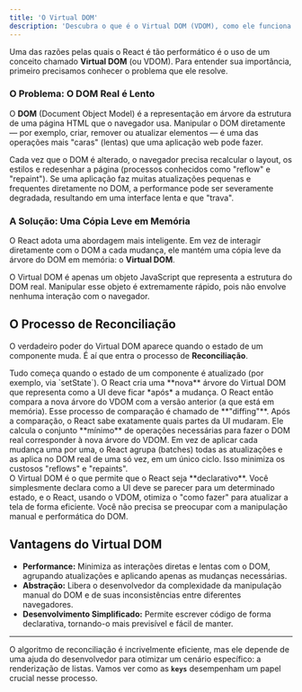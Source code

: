 ```yaml
---
title: 'O Virtual DOM'
description: 'Descubra o que é o Virtual DOM (VDOM), como ele funciona e por que é a chave para a alta performance do React.'
---
```



Uma das razões pelas quais o React é tão performático é o uso de um conceito chamado **Virtual DOM** (ou VDOM). Para entender sua importância, primeiro precisamos conhecer o problema que ele resolve.

### O Problema: O DOM Real é Lento

O **DOM** (Document Object Model) é a representação em árvore da estrutura de uma página HTML que o navegador usa. Manipular o DOM diretamente — por exemplo, criar, remover ou atualizar elementos — é uma das operações mais "caras" (lentas) que uma aplicação web pode fazer.

Cada vez que o DOM é alterado, o navegador precisa recalcular o layout, os estilos e redesenhar a página (processos conhecidos como "reflow" e "repaint"). Se uma aplicação faz muitas atualizações pequenas e frequentes diretamente no DOM, a performance pode ser severamente degradada, resultando em uma interface lenta e que "trava".

### A Solução: Uma Cópia Leve em Memória

O React adota uma abordagem mais inteligente. Em vez de interagir diretamente com o DOM a cada mudança, ele mantém uma cópia leve da árvore do DOM em memória: o **Virtual DOM**.

O Virtual DOM é apenas um objeto JavaScript que representa a estrutura do DOM real. Manipular esse objeto é extremamente rápido, pois não envolve nenhuma interação com o navegador.

## O Processo de Reconciliação

O verdadeiro poder do Virtual DOM aparece quando o estado de um componente muda. É aí que entra o processo de **Reconciliação**.

<CardGrid>
	<Card title=" 🔄 1. Mudança de Estado">
		Tudo começa quando o estado de um componente é atualizado (por exemplo, via `setState`).
	</Card>
	<Card title="🌳✨ 2. Nova Árvore Virtual">
		O React cria uma **nova** árvore do Virtual DOM que representa como a UI deve ficar *após* a mudança.
	</Card>
	<Card title="🧮 3. Diffing (Comparação)">
		O React então compara a nova árvore do VDOM com a versão anterior (a que está em memória). Esse processo de comparação é chamado de **"diffing"**.
	</Card>
	<Card title="🩹 4. Atualização Mínima">
		Após a comparação, o React sabe exatamente quais partes da UI mudaram. Ele calcula o conjunto **mínimo** de operações necessárias para fazer o DOM real corresponder à nova árvore do VDOM.
	</Card>
    <Card title="📚 5. Batching (Agrupamento)">
		Em vez de aplicar cada mudança uma por uma, o React agrupa (batches) todas as atualizações e as aplica no DOM real de uma só vez, em um único ciclo. Isso minimiza os custosos "reflows" e "repaints".
	</Card>
</CardGrid>

<Aside type="tip" title="Declarativo vs. Imperativo">
O Virtual DOM é o que permite que o React seja **declarativo**. Você simplesmente declara como a UI deve se parecer para um determinado estado, e o React, usando o VDOM, otimiza o "como fazer" para atualizar a tela de forma eficiente. Você não precisa se preocupar com a manipulação manual e performática do DOM.
</Aside>

## Vantagens do Virtual DOM

- **Performance:** Minimiza as interações diretas e lentas com o DOM, agrupando atualizações e aplicando apenas as mudanças necessárias.
- **Abstração:** Libera o desenvolvedor da complexidade da manipulação manual do DOM e de suas inconsistências entre diferentes navegadores.
- **Desenvolvimento Simplificado:** Permite escrever código de forma declarativa, tornando-o mais previsível e fácil de manter.

---

O algoritmo de reconciliação é incrivelmente eficiente, mas ele depende de uma ajuda do desenvolvedor para otimizar um cenário específico: a renderização de listas. Vamos ver como as **`keys`** desempenham um papel crucial nesse processo.
